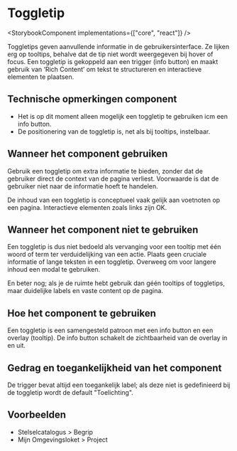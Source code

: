 
# Toggletip

<StorybookComponent implementations={["core", "react"]} />

Toggletips geven aanvullende informatie in de gebruikersinterface. Ze lijken erg op tooltips, behalve dat de tip niet wordt weergegeven bij hover of focus. Een toggletip is gekoppeld aan een trigger (info button) en maakt gebruik van ‘Rich Content’ om tekst te structureren en interactieve elementen te plaatsen.

## Technische opmerkingen component

- Het is op dit moment alleen mogelijk een toggletip te gebruiken icm een info button.
- De positionering van de toggletip is, net als bij tooltips, instelbaar.

## Wanneer het component gebruiken

Gebruik een toggletip om extra informatie te bieden, zonder dat de gebruiker direct de context van de pagina verliest. Voorwaarde is dat de gebruiker niet naar de informatie hoeft te handelen.

De inhoud van een toggletip is conceptueel vaak gelijk aan voetnoten op een pagina. Interactieve elementen zoals links zijn OK.

## Wanneer het component niet te gebruiken

Een toggletip is dus niet bedoeld als vervanging voor een tooltip met één woord of term ter verduidelijking van een actie. Plaats geen cruciale informatie of lange teksten in een toggletip. Overweeg om voor langere inhoud een modal te gebruiken.

En beter nog; als je de ruimte hebt gebruik dan géén tooltips of toggletips, maar duidelijke labels en vaste content op de pagina.

## Hoe het component te gebruiken

Een toggletip is een samengesteld patroon met een info button en een overlay (tooltip). De info button schakelt de zichtbaarheid van de overlay in en uit.

## Gedrag en toegankelijkheid van het component

De trigger bevat altijd een toegankelijk label; als deze niet is gedefinieerd bij de toggletip wordt de default "Toelichting".

## Voorbeelden

- Stelselcatalogus > Begrip
- Mijn Omgevingsloket > Project

